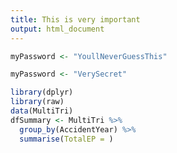 ---
title: This is very important
output: html_document
---

```{r PleaseDontPrintThis}
myPassword <- "YoullNeverGuessThis"
```


```{r include=FALSE}
myPassword <- "VerySecret"
```

```{r, echo=FALSE}
library(dplyr)
library(raw)
data(MultiTri)
dfSummary <- MultiTri %>% 
  group_by(AccidentYear) %>% 
  summarise(TotalEP = )
```

